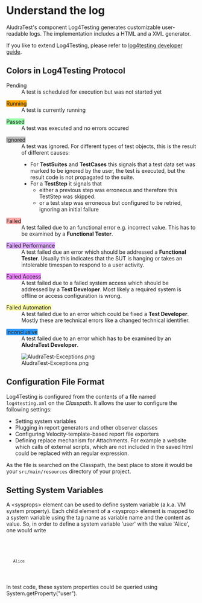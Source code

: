 = Understand the log =

AludraTest's component Log4Testing generates customizable user-readable logs. The implementation includes a HTML and a XML generator.

If you like to extend Log4Testing, please refer to [[log4testing developer guide]].

== Colors in Log4Testing Protocol ==

;<span style="background-color: rgb(255, 255, 255)">Pending</span>
:A test is scheduled for execution but was not started yet

;<span style="background-color: rgb(255, 165, 0);">Running</span>
:A test is currently running

;<span style="background-color: rgb(153, 255, 170);">Passed</span>
:A test was executed and no errors occured

;<span style="background-color: rgb(187, 187, 187);">Ignored</span>
:A test was ignored. For different types of test objects, this is the result of different causes:
:*For '''TestSuites''' and '''TestCases''' this signals that a test data set was marked to be ignored by the user, the test is executed, but the result code is not propagated to the suite.
:*For a '''TestStep''' it signals that
:**either a previous step was erroneous and therefore this TestStep was skipped.
:**or a test step was erroneous but configured to be retried, ignoring an initial failure

;<span style="background-color: rgb(255, 170, 170);">Failed</span>
:A test failed due to an functional error e.g. incorrect value. This has to be examined by a '''Functional Tester'''.

;<span style="background-color: rgb(221, 170, 255);">Failed Performance</span>
:A test failed due an error which should be addressed a '''Functional Tester'''. Usually this indicates that the SUT is hanging or takes an intolerable timespan to respond to a user activity.

;<span style="background-color: rgb(238, 136, 255);">Failed Access</span>
:A test failed due to a failed system access which should be addressed by a '''Test Developer'''. Most likely a required system is offline or access configuration is wrong.

;<span style="background-color: rgb(255, 255, 170);">Failed Automation</span>
:A test failed due to an error which could be fixed a '''Test Developer'''. Mostly these are technical errors like a changed technical identifier.

;<span style="background-color: rgb(46, 154, 254);">Inconclusive</span>
:A test failed due to an error which has to be examined by an '''AludraTest Developer'''.

[[Image:AludraTest-Exceptions.png]]


== Configuration File Format ==

Log4Testing is configured from the contents of a file named <code>log4testing.xml</code> on the ''Classpath''. It allows the user to configure the following settings:

* Setting system variables
* Plugging in report generators and other observer classes
* Configuring Velocity-template-based report file exporters
* Defining replace mechanism for Attachments. For example a website which calls of external scripts, which are not included in the saved html could be replaced with an regular expression.

As the file is searched on the Classpath, the best place to store it would be your <code>src/main/resources</code> directory of your project.

== Setting System Variables ==

A &lt;sysprops&gt; element can be used to define system variable (a.k.a. VM system property). Each child element of a &lt;sysprop&gt; element is mapped to a system variable using the tag name as variable name and the content as value. So, in order to define a system variable 'user' with the value 'Alice', one would write

<code>
 <sysprops>
    <user>Alice</user>
 </sysprops>
</code>

In test code, these system properties could be queried using System.getProperty("user").

